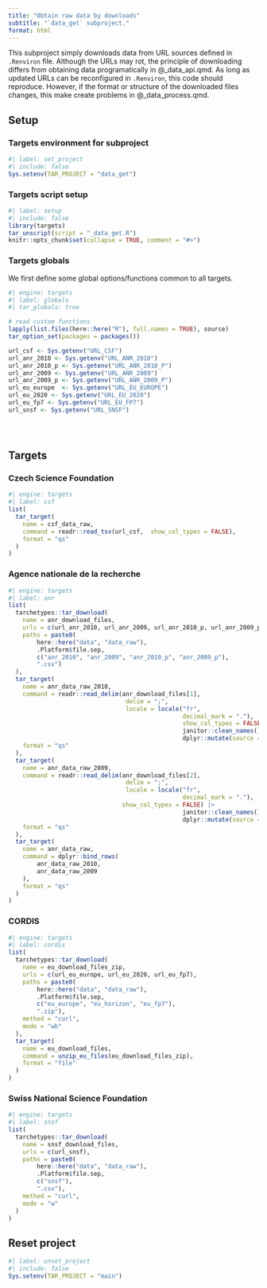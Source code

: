 ```yaml
---
title: "Obtain raw data by downloads"
subtitle: "`data_get` subproject."
format: html
---
```


This subproject simply downloads data from URL sources defined in `.Renviron` file. Although the URLs may rot, the principle of downloading differs from obtaining data programatically in @_data_api.qmd. As long as updated URLs can be reconfigured in `.Renviron`, this code should reproduce. However, if the format or structure of the downloaded files changes, this make create problems in @_data_process.qmd.


## Setup

### Targets environment for subproject

```r
#| label: set_project
#| include: false
Sys.setenv(TAR_PROJECT = "data_get")
```

### Targets script setup

```r
#| label: setup
#| include: false
library(targets)
tar_unscript(script = "_data_get.R")
knitr::opts_chunk$set(collapse = TRUE, comment = "#>")
```


### Targets globals

We first define some global options/functions common to all targets.

```r
#| engine: targets
#| label: globals
#| tar_globals: true

# read custom functions
lapply(list.files(here::here("R"), full.names = TRUE), source)
tar_option_set(packages = packages())

url_csf <- Sys.getenv("URL_CSF")
url_anr_2010 <- Sys.getenv("URL_ANR_2010")
url_anr_2010_p <- Sys.getenv("URL_ANR_2010_P")
url_anr_2009 <- Sys.getenv("URL_ANR_2009")
url_anr_2009_p <- Sys.getenv("URL_ANR_2009_P")
url_eu_europe  <- Sys.getenv("URL_EU_EUROPE")
url_eu_2020 <- Sys.getenv("URL_EU_2020")
url_eu_fp7 <- Sys.getenv("URL_EU_FP7")
url_snsf <- Sys.getenv("URL_SNSF")





```

## Targets

### Czech Science Foundation

```r
#| engine: targets
#| label: csf
list(
  tar_target(
    name = csf_data_raw,
    command = readr::read_tsv(url_csf,  show_col_types = FALSE),
    format = "qs"
  )
)
```

### Agence nationale de la recherche

```r
#| engine: targets
#| label: anr
list(
  tarchetypes::tar_download(
    name = anr_download_files,
    urls = c(url_anr_2010, url_anr_2009, url_anr_2010_p, url_anr_2009_p),
    paths = paste0(
        here::here("data", "data_raw"), 
        .Platform$file.sep,  
        c("anr_2010", "anr_2009", "anr_2010_p", "anr_2009_p"), 
        ".csv")
  ),
  tar_target(
    name = anr_data_raw_2010,
    command = readr::read_delim(anr_download_files[1],
                                 delim = ";",
                                 locale = locale("fr",
                                                 decimal_mark = "."),
                                                 show_col_types = FALSE) |> 
                                                 janitor::clean_names()|> 
                                                 dplyr::mutate(source = "since2010"),
    format = "qs"
  ),
  tar_target(
    name = anr_data_raw_2009,
    command = readr::read_delim(anr_download_files[2],
                                 delim = ";",
                                 locale = locale("fr",
                                                 decimal_mark = "."),
                                show_col_types = FALSE) |> 
                                                 janitor::clean_names() |> 
                                                 dplyr::mutate(source = "before2009"),
    format = "qs"
  ),
  tar_target(
    name = anr_data_raw,
    command = dplyr::bind_rows(
        anr_data_raw_2010,
        anr_data_raw_2009
    ),
    format = "qs"
  )
)
```

### CORDIS

```r
#| engine: targets
#| label: cordis
list(
  tarchetypes::tar_download(
    name = eu_download_files_zip,
    urls = c(url_eu_europe, url_eu_2020, url_eu_fp7),
    paths = paste0(
        here::here("data", "data_raw"), 
        .Platform$file.sep,  
        c("eu_europe", "eu_horizon", "eu_fp7"), 
        ".zip"),
    method = "curl",
    mode = "wb"
  ),
  tar_target(
    name = eu_download_files,
    command = unzip_eu_files(eu_download_files_zip),
    format = "file" 
  )
)
```

### Swiss National Science Foundation

```r
#| engine: targets
#| label: snsf
list(
  tarchetypes::tar_download(
    name = snsf_download_files,
    urls = c(url_snsf),
    paths = paste0(
        here::here("data", "data_raw"), 
        .Platform$file.sep,  
        c("snsf"), 
        ".csv"),
    method = "curl",
    mode = "w"
  )
)
```

## Reset project
```r
#| label: unset_project
#| include: false
Sys.setenv(TAR_PROJECT = "main")
```